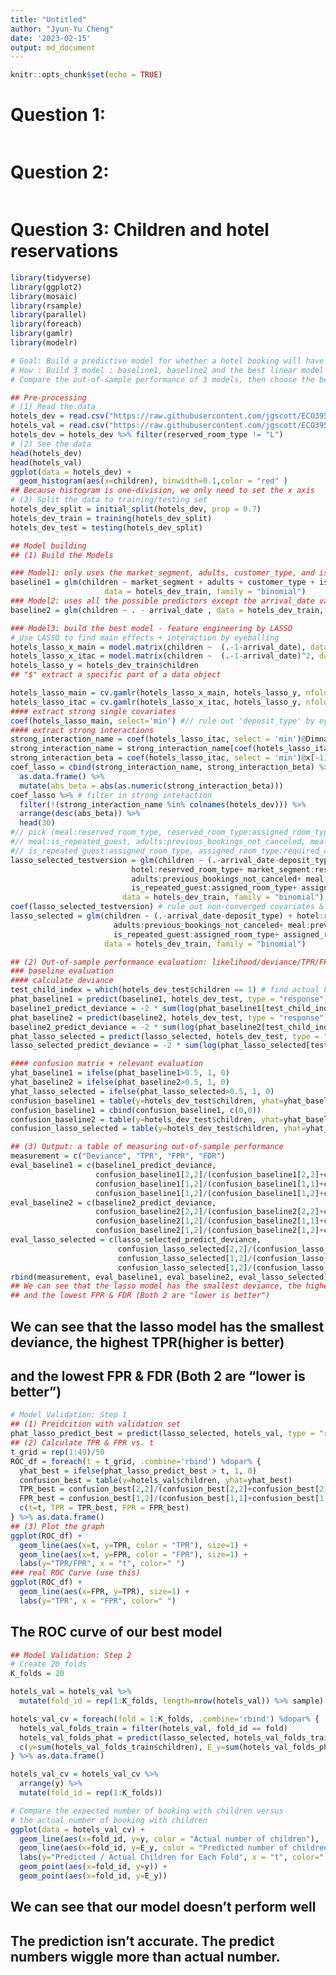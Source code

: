 ```yaml
---
title: "Untitled"
author: "Jyun-Yu Cheng"
date: '2023-02-15'
output: md_document
---
```


```r
knitr::opts_chunk$set(echo = TRUE)
```

# Question 1: 
```r

```

# Question 2: 
```r

```

# Question 3: Children and hotel reservations
```r
library(tidyverse)
library(ggplot2)
library(mosaic)
library(rsample)
library(parallel)
library(foreach)
library(gamlr)
library(modelr)
```


```r
# Goal: Build a predictive model for whether a hotel booking will have children on it 
# How : Build 3 model : baseline1, baseline2 and the best linear model we can build
# Compare the out-of-sample performance of 3 models, then choose the best one.
```

```r
## Pre-processing
# (1) Read the data
hotels_dev = read.csv("https://raw.githubusercontent.com/jgscott/ECO395M/master/data/hotels_dev.csv")
hotels_val = read.csv("https://raw.githubusercontent.com/jgscott/ECO395M/master/data/hotels_val.csv")
hotels_dev = hotels_dev %>% filter(reserved_room_type != "L") 
# (2) See the data
head(hotels_dev)
head(hotels_val)
ggplot(data = hotels_dev) +
  geom_histogram(aes(x=children), binwidth=0.1,color = "red" )
## Because histogram is one-division, we only need to set the x axis
# (3) Split the data to training/testing set
hotels_dev_split = initial_split(hotels_dev, prop = 0.7)
hotels_dev_train = training(hotels_dev_split)
hotels_dev_test = testing(hotels_dev_split)
```

```r
## Model building
## (1) Build the Models

### Model1: only uses the market_segment, adults, customer_type, and is_repeated_guest variables as features
baseline1 = glm(children ~ market_segment + adults + customer_type + is_repeated_guest,
                     data = hotels_dev_train, family = "binomial")
### Model2: uses all the possible predictors except the arrival_date variable
baseline2 = glm(children ~ . - arrival_date , data = hotels_dev_train, family = "binomial")
```

```r
### Model3: build the best model - feature engineering by LASSO 
# Use LASSO to find main effects + interaction by eyeballing
hotels_lasso_x_main = model.matrix(children ~  (.-1-arrival_date), data=hotels_dev_train)
hotels_lasso_x_itac = model.matrix(children ~  (.-1-arrival_date)^2, data=hotels_dev_train)
hotels_lasso_y = hotels_dev_train$children
## "$" extract a specific part of a data object
```

```r
hotels_lasso_main = cv.gamlr(hotels_lasso_x_main, hotels_lasso_y, nfold=10, verb=TRUE, family="binomial")
hotels_lasso_itac = cv.gamlr(hotels_lasso_x_itac, hotels_lasso_y, nfold=10, verb=TRUE, family="binomial")
#### extract strong single covariates
coef(hotels_lasso_main, select='min') #// rule out 'deposit_type' by eyeballing
#### extract strong interactions
strong_interaction_name = coef(hotels_lasso_itac, select = 'min')@Dimnames[1] %>% as.data.frame() 
strong_interaction_name = strong_interaction_name[coef(hotels_lasso_itac, select = 'min')@i,] 
strong_interaction_beta = coef(hotels_lasso_itac, select = 'min')@x[-1]
coef_lasso = cbind(strong_interaction_name, strong_interaction_beta) %>% # transform matrix to data frame
  as.data.frame() %>%
  mutate(abs_beta = abs(as.numeric(strong_interaction_beta))) 
coef_lasso %>% # filter in strong interaction
  filter(!(strong_interaction_name %in% colnames(hotels_dev))) %>%
  arrange(desc(abs_beta)) %>%
  head(30) 
#// pick (meal:reserved_room_type, reserved_room_type:assigned_room_type, hotel:reserved_room_type, market_segment:reserved_room_type,
#// meal:is_repeated_guest, adults:previous_bookings_not_canceled, meal:previous_bookings_not_canceled, market_segment:customer_type,
#// is_repeated_guest:assigned_room_type, assigned_room_type:required_car_parking_spaces) by eyeballing
lasso_selected_testversion = glm(children ~ (.-arrival_date-deposit_type) + meal:reserved_room_type+ reserved_room_type:assigned_room_type+
                           hotel:reserved_room_type+ market_segment:reserved_room_type+meal:is_repeated_guest+ 
                           adults:previous_bookings_not_canceled+ meal:previous_bookings_not_canceled+ market_segment:customer_type+
                           is_repeated_guest:assigned_room_type+ assigned_room_type:required_car_parking_spaces, 
                         data = hotels_dev_train, family = "binomial")
coef(lasso_selected_testversion) # rule out non-converged covariates & interactions
lasso_selected = glm(children ~ (.-arrival_date-deposit_type) + hotel:reserved_room_type+ meal:is_repeated_guest+ 
                       adults:previous_bookings_not_canceled+ meal:previous_bookings_not_canceled+ market_segment:customer_type+
                       is_repeated_guest:assigned_room_type+ assigned_room_type:required_car_parking_spaces, 
                     data = hotels_dev_train, family = "binomial")
```

```r
## (2) Out-of-sample performance evaluation: likelihood/deviance/TPR/FPR/FDR
### baseline evaluation
#### calculate deviance
test_child_index = which(hotels_dev_test$children == 1) # find actual booking with children
phat_baseline1 = predict(baseline1, hotels_dev_test, type = "response") # baseline1
baseline1_predict_deviance = -2 * sum(log(phat_baseline1[test_child_index]))
phat_baseline2 = predict(baseline2, hotels_dev_test, type = "response") # baseline2
baseline2_predict_deviance = -2 * sum(log(phat_baseline2[test_child_index]))
phat_lasso_selected = predict(lasso_selected, hotels_dev_test, type = "response") # lasso_selected
lasso_selected_predict_deviance = -2 * sum(log(phat_lasso_selected[test_child_index]))
```

```r
#### confusion matrix + relevant evaluation
yhat_baseline1 = ifelse(phat_baseline1>0.5, 1, 0)
yhat_baseline2 = ifelse(phat_baseline2>0.5, 1, 0)
yhat_lasso_selected = ifelse(phat_lasso_selected>0.5, 1, 0)
confusion_baseline1 = table(y=hotels_dev_test$children, yhat=yhat_baseline1)
confusion_baseline1 = cbind(confusion_baseline1, c(0,0))
confusion_baseline2 = table(y=hotels_dev_test$children, yhat=yhat_baseline2)
confusion_lasso_selected = table(y=hotels_dev_test$children, yhat=yhat_lasso_selected)
```

```r
## (3) Output: a table of measuring out-of-sample performance
measurement = c("Deviance", "TPR", "FPR", "FDR")
eval_baseline1 = c(baseline1_predict_deviance,
                   confusion_baseline1[2,2]/(confusion_baseline1[2,2]+confusion_baseline1[2,1]),
                   confusion_baseline1[1,2]/(confusion_baseline1[1,1]+confusion_baseline1[1,2]),
                   confusion_baseline1[1,2]/(confusion_baseline1[1,2]+confusion_baseline1[2,2])) %>% round(3)
eval_baseline2 = c(baseline2_predict_deviance,
                   confusion_baseline2[2,2]/(confusion_baseline2[2,2]+confusion_baseline2[2,1]),
                   confusion_baseline2[1,2]/(confusion_baseline2[1,1]+confusion_baseline2[1,2]),
                   confusion_baseline2[1,2]/(confusion_baseline2[1,2]+confusion_baseline2[2,2])) %>% round(3)
eval_lasso_selected = c(lasso_selected_predict_deviance,
                        confusion_lasso_selected[2,2]/(confusion_lasso_selected[2,2]+confusion_lasso_selected[2,1]),
                        confusion_lasso_selected[1,2]/(confusion_lasso_selected[1,1]+confusion_lasso_selected[1,2]),
                        confusion_lasso_selected[1,2]/(confusion_lasso_selected[1,2]+confusion_lasso_selected[2,2])) %>% round(3)
rbind(measurement, eval_baseline1, eval_baseline2, eval_lasso_selected)
## We can see that the lasso model has the smallest deviance, the highest TPR(higher is better)
## and the lowest FPR & FDR (Both 2 are "lower is better")
```
## We can see that the lasso model has the smallest deviance, the highest TPR(higher is better)
## and the lowest FPR & FDR (Both 2 are "lower is better")

```r
# Model Validation: Step 1
## (1) Preidcition with validation set
phat_lasso_predict_best = predict(lasso_selected, hotels_val, type = "response")
## (2) Calculate TPR & FPR vs. t
t_grid = rep(1:49)/50
ROC_df = foreach(t = t_grid, .combine='rbind') %dopar% {
  yhat_best = ifelse(phat_lasso_predict_best > t, 1, 0)
  confusion_best = table(y=hotels_val$children, yhat=yhat_best)
  TPR_best = confusion_best[2,2]/(confusion_best[2,2]+confusion_best[2,1]) %>% round(3)
  FPR_best = confusion_best[1,2]/(confusion_best[1,1]+confusion_best[1,2]) %>% round(3)
  c(t=t, TPR = TPR_best, FPR = FPR_best)
} %>% as.data.frame()
## (3) Plot the graph
ggplot(ROC_df) +
  geom_line(aes(x=t, y=TPR, color = "TPR"), size=1) +
  geom_line(aes(x=t, y=FPR, color = "FPR"), size=1) +
  labs(y="TPR/FPR", x = "t", color=" ")
### real ROC Curve (use this)  
ggplot(ROC_df) +
  geom_line(aes(x=FPR, y=TPR), size=1) +
  labs(y="TPR", x = "FPR", color=" ")
```
## The ROC curve of our best model


```r
## Model Validation: Step 2
# Create 20 folds
K_folds = 20

hotels_val = hotels_val %>%
  mutate(fold_id = rep(1:K_folds, length=nrow(hotels_val)) %>% sample)

hotels_val_cv = foreach(fold = 1:K_folds, .combine='rbind') %dopar% {
  hotels_val_folds_train = filter(hotels_val, fold_id == fold)
  hotels_val_folds_phat = predict(lasso_selected, hotels_val_folds_train, type = "response")
  c(y=sum(hotels_val_folds_train$children), E_y=sum(hotels_val_folds_phat)%>%round(0))
} %>% as.data.frame()

hotels_val_cv = hotels_val_cv %>%
  arrange(y) %>%
  mutate(fold_id = rep(1:K_folds))
```

```r
# Compare the expected number of booking with children versus
# the actual number of booking with children
ggplot(data = hotels_val_cv) +
  geom_line(aes(x=fold_id, y=y, color = "Actual number of children"),  size=1) +
  geom_line(aes(x=fold_id, y=E_y, color = "Predicted number of children"), size=1) +
  labs(y="Predicted / Actual Children for Each Fold", x = "t", color=" ")+
  geom_point(aes(x=fold_id, y=y)) +
  geom_point(aes(x=fold_id, y=E_y))
```
## We can see that our model doesn't perform well
## The prediction isn't accurate. The predict numbers wiggle more than actual number.
```r

```

```r

```